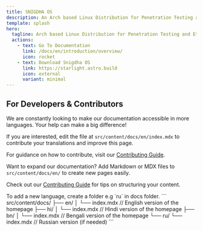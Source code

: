 ```yaml
---
title: SNIGDHA OS
description: An Arch based Linux Distribution for Penetration Testing and Ethical Hacking.
template: splash
hero:
  tagline: Arch based Linux Distribution for Penetration Testing and Ethical Hacking
  actions:
    - text: Go To Documentation
      link: /docs/en/introduction/overview/
      icon: rocket
    - text: Download Snigdha OS
      link: https://starlight.astro.build
      icon: external
      variant: minimal
---
```


## For Developers & Contributors

<CardGrid stagger>
    <Card title="Help Us Translate Our Content" icon="translate">
      <p>We are constantly looking to make our documentation accessible in more languages. Your help can make a big difference!</p>
      If you are interested, edit the file at <code>src/content/docs/en/index.mdx</code> to contribute your translations and improve this page.
      <p>For guidance on how to contribute, visit our <a href="/en/contributing/">Contributing Guide</a>.</p>
    </Card>
    <Card title="Add New Content" icon="add-document">
      <p>Want to expand our documentation? Add Markdown or MDX files to <code>src/content/docs/en/</code> to create new pages easily.</p>
      <p>Check out our <a href="/en/contributing/">Contributing Guide</a> for tips on structuring your content.</p>
    </Card>
    <Card title="Add New Language" icon="setting">
    To add a new language, create a folder e.g `ru` in docs folder.
        ```
        src/content/docs/
                      ├── en/
                      │   └── index.mdx    // English version of the homepage
                      ├── hi/
                      │   └── index.mdx    // Hindi version of the homepage
                      ├── bn/
                      │   └── index.mdx    // Bengali version of the homepage
                      └── ru/
                          └── index.mdx    // Russian version (if needed)
      ```
    </Card>
</CardGrid>